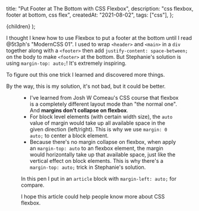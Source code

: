 
  title: "Put Footer at The Bottom with CSS Flexbox",
  description: "css flexbox, footer at bottom, css flex",
  createdAt: "2021-08-02",
  tags: ["css"],
};

  <PostLayout meta={meta}>{children}</PostLayout>
);

I thought I knew how to use Flexbox to put a footer at the bottom until I read <ExternalLink href="https://twitter.com/5t3ph">@5t3ph</ExternalLink>'s "<ExternalLink href="https://moderncss.dev/keep-the-footer-at-the-bottom-flexbox-vs-grid/">ModernCSS 01</ExternalLink>". I used to wrap `<header>` and `<main>` in a `div` together along with a `<footer>` then add `justify-content: space-between;` on the body to make `<footer>` at the bottom. But Stephanie's solution is using `margin-top: auto;`! It's extremely inspiring.

To figure out this one trick I learned and discovered more things.

By the way, this is my solution, it's not bad, but it could be better.

<Figure
  alt="Footer at The Bottom with CSS Flex"
  src="/img/blog/put-footer-at-the-bottom-with-flexbox/01-footer_at_bottom.jpeg"
  width={1650}
  height={600}
/>

- I've learned from Josh W Comeau's <ExternalLink href="https://css-for-js.dev/">CSS course</ExternalLink> that flexbox is a completely different layout mode than "the normal one". And **margins don't collapse on flexbox**.
- For block level elements (with certain width size), the `auto` value of margin would take up all available space in the given direction (left/right). This is why we use `margin: 0 auto;` to center a block element.
- Because there's no margin collapse on flexbox, when apply an `margin-top: auto` to an flexbox element, the margin would horizontally take up that available space, just like the vertical effect on block elements. This is why there's a `margin-top: auto;` trick in Stephanie's solution.

In <ExternalLink href="https://codepen.io/cyishere/pen/xxdYGwo">this pen</ExternalLink> I put in an `article` block with `margin-left: auto;` for compare.

I hope this article could help people know more about CSS flexbox.
